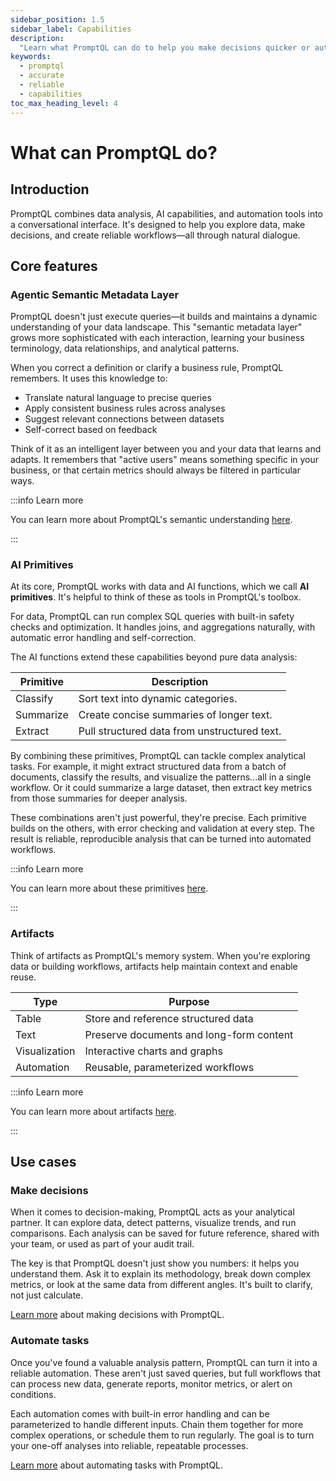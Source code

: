 ```yaml
---
sidebar_position: 1.5
sidebar_label: Capabilities
description:
  "Learn what PromptQL can do to help you make decisions quicker or automate tasks with relability and accuracy."
keywords:
  - promptql
  - accurate
  - reliable
  - capabilities
toc_max_heading_level: 4
---
```



# What can PromptQL do?

## Introduction

PromptQL combines data analysis, AI capabilities, and automation tools into a conversational interface. It's designed to
help you explore data, make decisions, and create reliable workflows—all through natural dialogue.

## Core features

### Agentic Semantic Metadata Layer

PromptQL doesn't just execute queries—it builds and maintains a dynamic understanding of your data landscape. This
"semantic metadata layer" grows more sophisticated with each interaction, learning your business terminology, data
relationships, and analytical patterns.

When you correct a definition or clarify a business rule, PromptQL remembers. It uses this knowledge to:

- Translate natural language to precise queries
- Apply consistent business rules across analyses
- Suggest relevant connections between datasets
- Self-correct based on feedback

Think of it as an intelligent layer between you and your data that learns and adapts. It remembers that "active users"
means something specific in your business, or that certain metrics should always be filtered in particular ways.

:::info Learn more

You can learn more about PromptQL's semantic understanding [here](/metadata/index.mdx).

:::

### AI Primitives

At its core, PromptQL works with data and AI functions, which we call **AI primitives**. It's helpful to think of these
as tools in PromptQL's toolbox.

For data, PromptQL can run complex SQL queries with built-in safety checks and optimization. It handles joins, and
aggregations naturally, with automatic error handling and self-correction.

The AI functions extend these capabilities beyond pure data analysis:

| Primitive | Description                                  |
| --------- | -------------------------------------------- |
| Classify  | Sort text into dynamic categories.           |
| Summarize | Create concise summaries of longer text.     |
| Extract   | Pull structured data from unstructured text. |

By combining these primitives, PromptQL can tackle complex analytical tasks. For example, it might extract structured
data from a batch of documents, classify the results, and visualize the patterns...all in a single workflow. Or it could
summarize a large dataset, then extract key metrics from those summaries for deeper analysis.

These combinations aren't just powerful, they're precise. Each primitive builds on the others, with error checking and
validation at every step. The result is reliable, reproducible analysis that can be turned into automated workflows.

:::info Learn more

You can learn more about these primitives [here](/promptql-apis/execute-program-api.mdx#introduction).

:::

### Artifacts

Think of artifacts as PromptQL's memory system. When you're exploring data or building workflows, artifacts help
maintain context and enable reuse.

| Type          | Purpose                                  |
| ------------- | ---------------------------------------- |
| Table         | Store and reference structured data      |
| Text          | Preserve documents and long-form content |
| Visualization | Interactive charts and graphs            |
| Automation    | Reusable, parameterized workflows        |

:::info Learn more

You can learn more about artifacts [here](/promptql-playground/artifacts.mdx).

:::

## Use cases

### Make decisions

When it comes to decision-making, PromptQL acts as your analytical partner. It can explore data, detect patterns,
visualize trends, and run comparisons. Each analysis can be saved for future reference, shared with your team, or used
as part of your audit trail.

The key is that PromptQL doesn't just show you numbers: it helps you understand them. Ask it to explain its methodology,
break down complex metrics, or look at the same data from different angles. It's built to clarify, not just calculate.

[Learn more](/decision-making.mdx) about making decisions with PromptQL.

### Automate tasks

Once you've found a valuable analysis pattern, PromptQL can turn it into a reliable automation. These aren't just saved
queries, but full workflows that can process new data, generate reports, monitor metrics, or alert on conditions.

Each automation comes with built-in error handling and can be parameterized to handle different inputs. Chain them
together for more complex operations, or schedule them to run regularly. The goal is to turn your one-off analyses into
reliable, repeatable processes.

[Learn more](/automation.mdx) about automating tasks with PromptQL.
